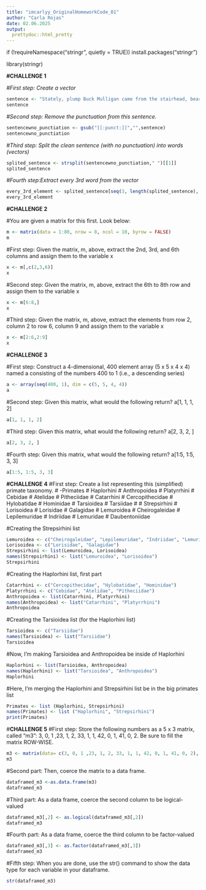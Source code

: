 ```yaml
---
title: "imcarlyy_OriginalHomeworkCode_01"
author: "Carla Rojas"
date: 02.06.2025
output: 
  prettydoc::html_pretty 
---
```

if (!requireNamespace("stringr", quietly = TRUE))
  install.packages("stringr")

library(stringr)

**#CHALLENGE 1**

*#First step: Create a vector*
```r
sentence <- "Stately, plump Buck Mulligan came from the stairhead, bearing a bowl of lather on which a mirror and a razor lay crossed."
sentence
```

*#Second step: Remove the punctuation from this sentence.*
```r
sentencewno_punctiation <- gsub("[[:punct:]]","",sentence)
sentencewno_punctiation
```

*#Third step: Split the clean sentence (with no punctuation) into words (vectors)*
```r
splited_sentence <- strsplit(sentencewno_punctiation," ")[[1]]
splited_sentence
```

*#Fourth step:Extract every 3rd word from the vector*
```r
every_3rd_element <- splited_sentence[seq(3, length(splited_sentence), by = 3 ) ]
every_3rd_element
```

**#CHALLENGE 2**

#You are given a matrix for this first. Look below:
```r
m <- matrix(data = 1:80, nrow = 8, ncol = 10, byrow = FALSE)
m
```
#First step: Given the matrix, m, above, extract the 2nd, 3rd, and 6th columns and assign them to the variable x
```r
x <- m[,c(2,3,6)]
x
```

#Second step: Given the matrix, m, above, extract the 6th to 8th row and assign them to the variable x
```r
x <- m[6:8,]
x
```
#Third step: Given the matrix, m, above, extract the elements from row 2, column 2 to row 6, column 9 and assign them to the variable x
```r
x <- m[2:6,2:9]
x
```

**#CHALLENGE 3**

#First step: Construct a 4-dimensional, 400 element array (5 x 5 x 4 x 4) named a consisting of the numbers 400 to 1 (i.e., a descending series)
```r
a <- array(seq(400, 1), dim = c(5, 5, 4, 4))
a
```

#Second step: Given this matrix, what would the following return? a[1, 1, 1, 2]
```r
a[1, 1, 1, 2] 
```

#Third step: Given this matrix, what would the following return? a[2, 3, 2, ]
```r
a[2, 3, 2, ]
```

#Fourth step: Given this matrix, what would the following return? a[1:5, 1:5, 3, 3]
```r
a[1:5, 1:5, 3, 3]
```

**#CHALLENGE 4**
#First step: Create a list representing this (simplified) primate taxonomy. 
# -Primates
#   Haplorhini
#     Anthropoidea
#       Platyrrhini
#         Cebidae
#         Atelidae
#         Pitheciidae
#       Catarrhini
#         Cercopithecidae
#         Hylobatidae
#         Hominidae
#     Tarsioidea
#       Tarsiidae
#
#   Strepsirhini
#     Lorisoidea
#       Lorisidae
#       Galagidae
#     Lemuroidea
#       Cheirogaleidae
#       Lepilemuridae
#       Indriidae
#       Lemuridae
#       Daubentoniidae

#Creating the Strepsirhini list
```r
Lemuroidea <- c("Cheirogaleidae", "Lepilemuridae", "Indriidae", "Lemuridae", "Daubentoniidae")
Lorisoidea <- c("Lorisidae", "Galagidae")
Strepsirhini <- list(Lemuroidea, Lorisoidea)
names(Strepsirhini) <- list("Lemuroidea", "Lorisoidea")
Strepsirhini
```

#Creating the Haplorhini list, first part
```r
Catarrhini <- c("Cercopithecidae", "Hylobatidae", "Hominidae")
Platyrrhini <- c("Cebidae", "Atelidae", "Pitheciidae")
Anthropoidea <- list(Catarrhini, Platyrrhini)
names(Anthropoidea) <- list("Catarrhini", "Platyrrhini")
Anthropoidea
```

#Creating the Tarsioidea list (for the Haplorhini list)
```r
Tarsioidea <- c("Tarsiidae")
names(Tarsioidea) <- list("Tarsiidae")
Tarsioidea
```

#Now, I'm making Tarsioidea and Anthropoidea be inside of Haplorhini
```r
Haplorhini <- list(Tarsioidea, Anthropoidea)
names(Haplorhini) <- list("Tarsioidea", "Anthropoidea")
Haplorhini
```

#Here, I'm merging the Haplorhini and Strepsirhini list be in the big primates list
```r
Primates <- list (Haplorhini, Strepsirhini)
names(Primates) <- list ("Haplorhini", "Strepsirhini")
print(Primates)
```

#**CHALLENGE 5**
#First step: Store the following numbers as a 5 x 3 matrix, called “m3”: 3, 0, 1 ,23, 1, 2, 33, 1, 1, 42, 0, 1, 41, 0, 2. Be sure to fill the matrix ROW-WISE.
```r
m3 <- matrix(data= c(3, 0, 1 ,23, 1, 2, 33, 1, 1, 42, 0, 1, 41, 0, 2), nrow= 5, ncol= 3, byrow= TRUE)
m3
```
#Second part: Then, coerce the matrix to a data frame.
```r
dataframed_m3 <-as.data.frame(m3)
dataframed_m3
```

#Third part: As a data frame, coerce the second column to be logical-valued
```r
dataframed_m3[,2] <- as.logical(dataframed_m3[,2])
dataframed_m3
```

#Fourth part: As a data frame, coerce the third column to be factor-valued
```r
dataframed_m3[,3] <- as.factor(dataframed_m3[,3])
dataframed_m3
```

#Fifth step: When you are done, use the str() command to show the data type for each variable in your dataframe.
```r
str(dataframed_m3)
```